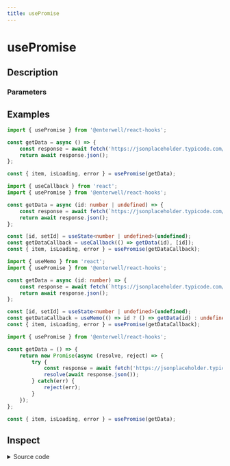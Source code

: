 ```yaml
---
title: usePromise
---
```



# usePromise

## Description

<ComponentDescription name="usePromise" />

### Parameters

<ComponentParameters name="usePromise" />

## Examples

```ts filename="example.ts - Example with function that returns promise" {8}
import { usePromise } from '@enterwell/react-hooks';

const getData = async () => {
    const response = await fetch('https://jsonplaceholder.typicode.com/todos');
    return await response.json();
};

const { item, isLoading, error } = usePromise(getData);
```

```ts filename="example.ts - Example with function that accepts argument" {10-11}
import { useCallback } from 'react';
import { usePromise } from '@enterwell/react-hooks';

const getData = async (id: number | undefined) => {
    const response = await fetch(`https://jsonplaceholder.typicode.com/todos/${id}`);
    return await response.json();
};

const [id, setId] = useState<number | undefined>(undefined);
const getDataCallback = useCallback(() => getData(id), [id]);
const { item, isLoading, error } = usePromise(getDataCallback);
```

```ts filename="example.ts - Example with function that accepts argument, disabled (in loading state) until 'id' is set" {10-11}
import { useMemo } from 'react';
import { usePromise } from '@enterwell/react-hooks';

const getData = async (id: number) => {
    const response = await fetch(`https://jsonplaceholder.typicode.com/todos/${id}`);
    return await response.json();
};

const [id, setId] = useState<number | undefined>(undefined);
const getDataCallback = useMemo(() => id ? () => getData(id) : undefined, [id]);
const { item, isLoading, error } = usePromise(getDataCallback);
```

```ts filename="example.ts - Example with promise object" {14}
import { usePromise } from '@enterwell/react-hooks';

const getData = () => {
    return new Promise(async (resolve, reject) => {
        try {
            const response = await fetch('https://jsonplaceholder.typicode.com/todos');
            resolve(await response.json());
        } catch(err) {
            reject(err);
        }
    });
};

const { item, isLoading, error } = usePromise(getData);
```

## Inspect

<details>
    <summary>Source code</summary>
    <ComponentSource 
        package="@enterwell/react-hooks" 
        directory="hooks" 
        name="usePromise"
    />
</details>
